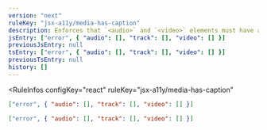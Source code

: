 ```yaml
---
version: "next"
ruleKey: "jsx-a11y/media-has-caption"
description: Enforces that `<audio>` and `<video>` elements must have a `<track>` for captions
jsEntry: ["error", { "audio": [], "track": [], "video": [] }]
previousJsEntry: null
tsEntry: ["error", { "audio": [], "track": [], "video": [] }]
previousTsEntry: null
history: []
---
```


<RuleInfos 
  configKey="react" 
  ruleKey="jsx-a11y/media-has-caption" 
>

```json
["error", { "audio": [], "track": [], "video": [] }]
```

```json
["error", { "audio": [], "track": [], "video": [] }]
```

</RuleInfos>
